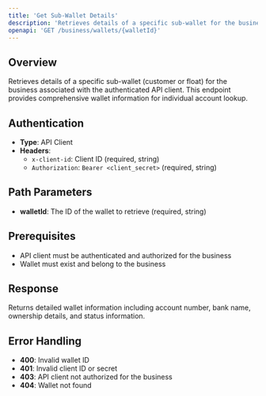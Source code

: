 ```yaml
---
title: 'Get Sub-Wallet Details'
description: 'Retrieves details of a specific sub-wallet for the business associated with the authenticated API client'
openapi: 'GET /business/wallets/{walletId}'
---
```


## Overview

Retrieves details of a specific sub-wallet (customer or float) for the business associated with the authenticated API client. This endpoint provides comprehensive wallet information for individual account lookup.

## Authentication

- **Type**: API Client
- **Headers**:
  - `x-client-id`: Client ID (required, string)
  - `Authorization`: `Bearer <client_secret>` (required, string)

## Path Parameters

- **walletId**: The ID of the wallet to retrieve (required, string)

## Prerequisites

- API client must be authenticated and authorized for the business
- Wallet must exist and belong to the business

## Response

Returns detailed wallet information including account number, bank name, ownership details, and status information.

## Error Handling

- **400**: Invalid wallet ID
- **401**: Invalid client ID or secret
- **403**: API client not authorized for the business
- **404**: Wallet not found
